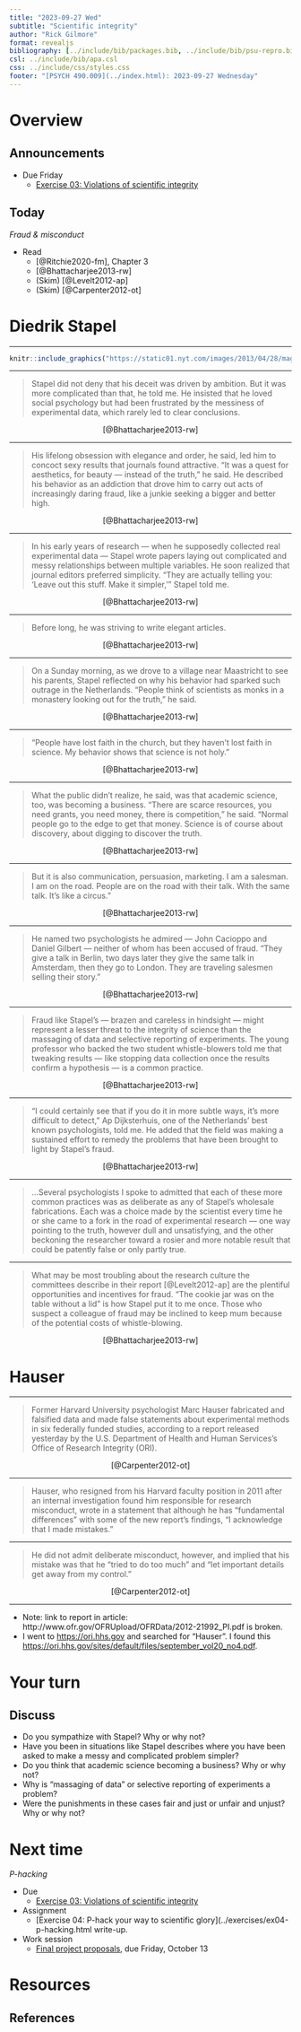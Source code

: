 ```yaml
---
title: "2023-09-27 Wed"
subtitle: "Scientific integrity"
author: "Rick Gilmore"
format: revealjs
bibliography: [../include/bib/packages.bib, ../include/bib/psu-repro.bib]
csl: ../include/bib/apa.csl
css: ../include/css/styles.css
footer: "[PSYCH 490.009](../index.html): 2023-09-27 Wednesday"
---
```


# Overview

## Announcements

- [Due Friday]{.orange_due}
    - [Exercise 03: Violations of scientific integrity](../exercises/ex03-scientific-integrity.qmd)

## Today

*Fraud & misconduct*

- Read
    - [@Ritchie2020-fm], Chapter 3
    - [@Bhattacharjee2013-rw]
    - (Skim) [@Levelt2012-ap]
    - (Skim) [@Carpenter2012-ot]
    
# Diedrik Stapel {-}

---

```r
knitr::include_graphics("https://static01.nyt.com/images/2013/04/28/magazine/28stapel1/28stapel1-jumbo-v5.jpg?quality=75&auto=webp")
```

---

>Stapel did not deny that his deceit was driven by ambition. But it was more complicated than that, he told me. He insisted that he loved social psychology but had been frustrated by the messiness of experimental data, which rarely led to clear conclusions.  

<p style="text-align:center;">
[@Bhattacharjee2013-rw]
</p>

---

>His lifelong obsession with elegance and order, he said, led him to concoct sexy results that journals found attractive. “It was a quest for aesthetics, for beauty — instead of the truth,” he said. He described his behavior as an addiction that drove him to carry out acts of increasingly daring fraud, like a junkie seeking a bigger and better high.

<p style="text-align:center;">
[@Bhattacharjee2013-rw]
</p>

---

>In his early years of research — when he supposedly collected real experimental data — Stapel wrote papers laying out complicated and messy relationships between multiple variables. He soon realized that journal editors preferred simplicity. “They are actually telling you: ‘Leave out this stuff. Make it simpler,’ ” Stapel told me. 

<p style="text-align:center;">
[@Bhattacharjee2013-rw]
</p>

---

>Before long, he was striving to write elegant articles.

<p style="text-align:center;">
[@Bhattacharjee2013-rw]
</p>

---

>On a Sunday morning, as we drove to a village near Maastricht to see his parents, Stapel reflected on why his behavior had sparked such outrage in the Netherlands. “People think of scientists as monks in a monastery looking out for the truth,” he said. 

<p style="text-align:center;">
[@Bhattacharjee2013-rw]
</p>

---

>“People have lost faith in the church, but they haven’t lost faith in science. My behavior shows that science is not holy.”

<p style="text-align:center;">
[@Bhattacharjee2013-rw]
</p>

---

>What the public didn’t realize, he said, was that academic science, too, was becoming a business. “There are scarce resources, you need grants, you need money, there is competition,” he said. “Normal people go to the edge to get that money. Science is of course about discovery, about digging to discover the truth. 

<p style="text-align:center;">
[@Bhattacharjee2013-rw]
</p>

---

>But it is also communication, persuasion, marketing. I am a salesman. I am on the road. People are on the road with their talk. With the same talk. It’s like a circus.” 

<p style="text-align:center;">
[@Bhattacharjee2013-rw]
</p>

---

>He named two psychologists he admired — John Cacioppo and Daniel Gilbert — neither of whom has been accused of fraud. “They give a talk in Berlin, two days later they give the same talk in Amsterdam, then they go to London. They are traveling salesmen selling their story.”

<p style="text-align:center;">
[@Bhattacharjee2013-rw]
</p>

---

>Fraud like Stapel’s — brazen and careless in hindsight — might represent a lesser threat to the integrity of science than the massaging of data and selective reporting of experiments. The young professor who backed the two student whistle-blowers told me that tweaking results — like stopping data collection once the results confirm a hypothesis — is a common practice. 

<p style="text-align:center;">
[@Bhattacharjee2013-rw]
</p>

---

>“I could certainly see that if you do it in more subtle ways, it’s more difficult to detect,” Ap Dijksterhuis, one of the Netherlands’ best known psychologists, told me. He added that the field was making a sustained effort to remedy the problems that have been brought to light by Stapel’s fraud.

<p style="text-align:center;">
[@Bhattacharjee2013-rw]
</p>

---

>...Several psychologists I spoke to admitted that each of these more common practices was as deliberate as any of Stapel’s wholesale fabrications. Each was a choice made by the scientist every time he or she came to a fork in the road of experimental research — one way pointing to the truth, however dull and unsatisfying, and the other beckoning the researcher toward a rosier and more notable result that could be patently false or only partly true. 

---

>What may be most troubling about the research culture the committees describe in their report [@Levelt2012-ap] are the plentiful opportunities and incentives for fraud. “The cookie jar was on the table without a lid” is how Stapel put it to me once. Those who suspect a colleague of fraud may be inclined to keep mum because of the potential costs of whistle-blowing.

<p style="text-align:center;">
[@Bhattacharjee2013-rw]
</p>

# Hauser {-}

---

>Former Harvard University psychologist Marc Hauser fabricated and falsified data and made false statements about experimental methods in six federally funded studies, according to a report released yesterday by the U.S. Department of Health and Human Services's Office of Research Integrity (ORI). 

<p style="text-align:center;">
[@Carpenter2012-ot]
</p>

---

>Hauser, who resigned from his Harvard faculty position in 2011 after an internal investigation found him responsible for research misconduct, wrote in a statement that although he has "fundamental differences" with some of the new report's findings, "I acknowledge that I made mistakes." 

---

>He did not admit deliberate misconduct, however, and implied that his mistake was that he "tried to do too much" and "let important details get away from my control."

<p style="text-align:center;">
[@Carpenter2012-ot]
</p>

---

- Note: link to report in article: http://www.ofr.gov/OFRUpload/OFRData/2012-21992_PI.pdf is broken.
- I went to <https://ori.hhs.gov> and searched for "Hauser". I found this <https://ori.hhs.gov/sites/default/files/september_vol20_no4.pdf>.

# Your turn

## Discuss

- Do you sympathize with Stapel? Why or why not?
- Have you been in situations like Stapel describes where you have been asked to make a messy and complicated problem simpler?
- Do you think that academic science becoming a business? Why or why not?
- Why is "massaging of data" or selective reporting of experiments a problem?
- Were the punishments in these cases fair and just or unfair and unjust? Why or why not?

# Next time

*P-hacking*

- [Due]{.orange_due}
    - [Exercise 03: Violations of scientific integrity](../exercises/ex03-scientific-integrity.html)
- [Assignment]{.green_assigned}
    - [Exercise 04: P-hack your way to scientific glory](../exercises/ex04-p-hacking.html write-up.
- Work session
    - [Final project proposals](../exercises/final-project.html), [due Friday, October 13]{.orange_due}

# Resources

## References